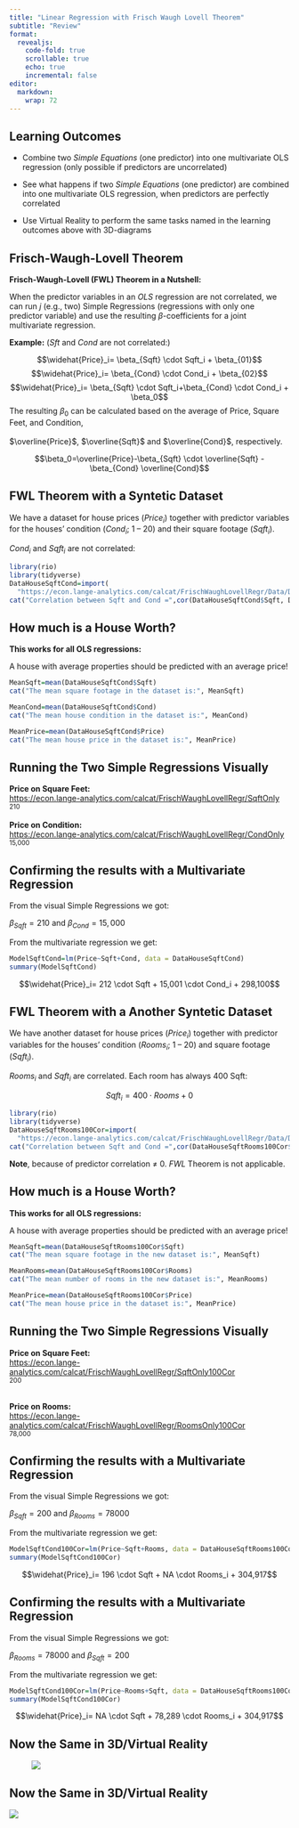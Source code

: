 ```yaml
---
title: "Linear Regression with Frisch Waugh Lovell Theorem"
subtitle: "Review"
format: 
  revealjs:
    code-fold: true
    scrollable: true
    echo: true
    incremental: false
editor: 
  markdown: 
    wrap: 72
---
```


## Learning Outcomes

- Combine two *Simple Equations* (one predictor) into one multivariate OLS regression (only possible if predictors are uncorrelated)

- See what happens if two *Simple Equations* (one predictor) are combined into one multivariate OLS regression, when predictors are perfectly correlated

- Use Virtual Reality to perform the same tasks named in the learning outcomes above with 3D-diagrams

## Frisch-Waugh-Lovell Theorem {.smaller}

**Frisch-Waugh-Lovell (FWL) Theorem in a Nutshell:**

When the predictor variables in an *OLS* regression are not correlated,
we can run $j$ (e.g., two) Simple Regressions (regressions with only one
predictor variable) and use the resulting $\beta$-coefficients for a
joint multivariate regression.

**Example:** ($Sft$ and $Cond$ are not correlated:)

$$\widehat{Price}_i= \beta_{Sqft} \cdot Sqft_i + \beta_{01}$$
$$\widehat{Price}_i= \beta_{Cond} \cdot Cond_i + \beta_{02}$$
$$\widehat{Price}_i= \beta_{Sqft} \cdot Sqft_i+\beta_{Cond} \cdot Cond_i + \beta_0$$
The resulting $\beta_0$ can be calculated based on the average of Price,
Square Feet, and Condition, <br> <br> $\overline{Price}$,
$\overline{Sqft}$ and $\overline{Cond}$, respectively.

$$\beta_0=\overline{Price}-\beta_{Sqft} \cdot \overline{Sqft} - \beta_{Cond} \overline{Cond}$$

## FWL Theorem with a Syntetic Dataset

We have a dataset for house prices ($Price_i$) together with predictor
variables for the houses' condition ($Cond_i$; 1 -- 20) and their square
footage ($Sqft_i$).

$Cond_i$ and $Sqft_i$ are not correlated:

```r
library(rio)
library(tidyverse)
DataHouseSqftCond=import(
  "https://econ.lange-analytics.com/calcat/FrischWaughLovellRegr/Data/DataDiagram.csv") |>   rename(Cond=Grade)
cat("Correlation between Sqft and Cond =",cor(DataHouseSqftCond$Sqft, DataHouseSqftCond$Cond))

```

## How much is a House Worth?

**This works for all OLS regressions:**

A house with average properties should be predicted with an average
price!

```r
MeanSqft=mean(DataHouseSqftCond$Sqft)
cat("The mean square footage in the dataset is:", MeanSqft)

MeanCond=mean(DataHouseSqftCond$Cond)
cat("The mean house condition in the dataset is:", MeanCond)

MeanPrice=mean(DataHouseSqftCond$Price)
cat("The mean house price in the dataset is:", MeanPrice)
```

## Running the Two Simple Regressions Visually

**Price on Square Feet:**<br>
[https://econ.lange-analytics.com/calcat/FrischWaughLovellRegr/SqftOnly](https://econ.lange-analytics.com/calcat/FrischWaughLovellRegr/SqftOnly){target="Blank_"}<br>
<small>210</small> <br><br> **Price on Condition:**<br>
[https://econ.lange-analytics.com/calcat/FrischWaughLovellRegr/CondOnly](https://econ.lange-analytics.com/calcat/FrischWaughLovellRegr/CondOnly){target="Blank_"}<br>
<small>15,000</small>

## Confirming the results with a Multivariate Regression {.smaller}

From the visual Simple Regressions we got:

$\beta_{Sqft}=210$ and $\beta_{Cond}=15,000$

From the multivariate regression we get:

```r
ModelSqftCond=lm(Price~Sqft+Cond, data = DataHouseSqftCond)
summary(ModelSqftCond)
```

$$\widehat{Price}_i= 212 \cdot Sqft + 15,001 \cdot Cond_i + 298,100$$

## FWL Theorem with a Another Syntetic Dataset

We have another dataset for house prices ($Price_i$) together with
predictor variables for the houses' condition ($Rooms_i$; 1 -- 20) and
square footage ($Sqft_i$).

$Rooms_i$ and $Sqft_i$ are correlated. Each room has always 400 Sqft:

$$Sqft_i=400\cdot Rooms + 0$$

```r
library(rio)
library(tidyverse)
DataHouseSqftRooms100Cor=import(
  "https://econ.lange-analytics.com/calcat/FrischWaughLovellRegr/Data/DataDiagram100Cor.csv") 
cat("Correlation between Sqft and Cond =",cor(DataHouseSqftRooms100Cor$Sqft, DataHouseSqftRooms100Cor$Rooms))

```

**Note**, because of predictor correlation $\neq$ 0. *FWL* Theorem is
not applicable.

## How much is a House Worth?

**This works for all OLS regressions:**

A house with average properties should be predicted with an average
price!

```r
MeanSqft=mean(DataHouseSqftRooms100Cor$Sqft)
cat("The mean square footage in the new dataset is:", MeanSqft)

MeanRooms=mean(DataHouseSqftRooms100Cor$Rooms)
cat("The mean number of rooms in the new dataset is:", MeanRooms)

MeanPrice=mean(DataHouseSqftRooms100Cor$Price)
cat("The mean house price in the dataset is:", MeanPrice)
```

## Running the Two Simple Regressions Visually

**Price on Square Feet:**<br>
[https://econ.lange-analytics.com/calcat/FrischWaughLovellRegr/SqftOnly100Cor](https://econ.lange-analytics.com/calcat/FrischWaughLovellRegr/SqftOnly100Cor){target="Blank_"}<br>
<small>200</small> <br><br>

**Price on Rooms:**<br>
[https://econ.lange-analytics.com/calcat/FrischWaughLovellRegr/RoomsOnly100Cor](https://econ.lange-analytics.com/calcat/FrischWaughLovellRegr/RoomsOnly100Cor){target="Blank_"}<br>
<small>78,000</small>

## Confirming the results with a Multivariate Regression {.smaller}

From the visual Simple Regressions we got:

$\beta_{Sqft}=200$ and $\beta_{Rooms}=78000$

From the multivariate regression we get:

```r
ModelSqftCond100Cor=lm(Price~Sqft+Rooms, data = DataHouseSqftRooms100Cor)
summary(ModelSqftCond100Cor)
```

$$\widehat{Price}_i= 196 \cdot Sqft + NA \cdot Rooms_i + 304,917$$

## Confirming the results with a Multivariate Regression {.smaller}

From the visual Simple Regressions we got:

$\beta_{Rooms}=78000$ and $\beta_{Sqft}=200$

From the multivariate regression we get:

```r
ModelSqftCond100Cor=lm(Price~Rooms+Sqft, data = DataHouseSqftRooms100Cor)
summary(ModelSqftCond100Cor)
```

$$\widehat{Price}_i= NA \cdot Sqft + 78,289 \cdot Rooms_i + 304,917$$

## Now the Same in 3D/Virtual Reality

![![](images/clipboard-1227717430.png)](Diagram3DAppScreenShot.jpg)


## Now the Same in 3D/Virtual Reality

![](images/clipboard-2215799233.png)
